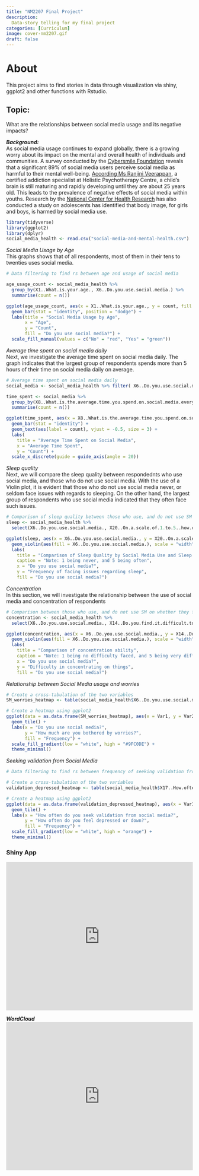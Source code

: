 ```yaml
---
title: "NM2207 Final Project"
description: 
  Data-story telling for my final project
categories: [Curriculum]
image: cover-nm2207.gif
draft: false
---
```


# About

This project aims to find stories in data through visualization via shiny, ggplot2 and other functions with Rstudio.

## Topic:

What are the relationships between social media usage and its negative impacts?

***Background:***\
As social media usage continues to expand globally, there is a growing worry about its impact on the mental and overall health of individuals and communities. A survey conducted by the [Cybersmile Foundation](https://www.marketingtechnews.net/news/2022/jun/22/89-of-people-feel-social-media-negatively-affects-their-mental-health/) reveals that a significant 89% of social media users perceive social media as harmful to their mental well-being. [According Ms Ranjini Veerappan](https://www.channelnewsasia.com/singapore/big-read-teenagers-social-media-addiction-cost-mental-health-3647121), a certified addiction specialist at Holistic Psychotherapy Centre, a child's brain is still maturing and rapidly developing until they are about 25 years old. This leads to the prevalence of negative effects of social media within youths. Research by the [National Center for Health Research](https://www.center4research.org/social-media-affects-mental-health/) has also conducted a study on adolescents has identified that body image, for girls and boys, is harmed by social media use.

```r
library(tidyverse)
library(ggplot2)
library(dplyr)
social_media_health <- read.csv("social-media-and-mental-health.csv")

```

*Social Media Usage by Age*\
This graphs shows that of all respondents, most of them in their tens to twenties uses social media.

```r
# Data filtering to find rs between age and usage of social media

age_usage_count <- social_media_health %>%
  group_by(X1..What.is.your.age., X6..Do.you.use.social.media.) %>%
  summarise(count = n())

ggplot(age_usage_count, aes(x = X1..What.is.your.age., y = count, fill = factor(X6..Do.you.use.social.media.))) +
  geom_bar(stat = "identity", position = "dodge") +
  labs(title = "Social Media Usage by Age",
       x = "Age",
       y = "Count",
       fill = "Do you use social media?") +
  scale_fill_manual(values = c("No" = "red", "Yes" = "green")) 

```

*Average time spent on social media daily*\
Next, we investigate the average time spent on social media daily. The graph indicates that the largest group of respondents spends more than 5 hours of their time on social media daily on average.

```r
# Average time spent on social media daily
social_media <- social_media_health %>% filter( X6..Do.you.use.social.media. == "Yes")

time_spent <- social_media %>% 
  group_by(X8..What.is.the.average.time.you.spend.on.social.media.every.day.) %>%
  summarise(count = n())

ggplot(time_spent, aes(x = X8..What.is.the.average.time.you.spend.on.social.media.every.day., y = count)) +
  geom_bar(stat = "identity") +
  geom_text(aes(label = count), vjust = -0.5, size = 3) +
  labs(
    title = "Average Time Spent on Social Media",
    x = "Average Time Spent",
    y = "Count") + 
  scale_x_discrete(guide = guide_axis(angle = 20))

```

*Sleep quality*\
Next, we will compare the sleep quality between respondednts who use social media, and those who do not use social media. With the use of a Violin plot, it is evident that those who do not use social media never, or seldom face issues with regards to sleeping. On the other hand, the largest group of respondents who use social media indicated that they often face such issues.

```r
# Comparison of sleep quality between those who use, and do not use SM 
sleep <- social_media_health %>% 
  select(X6..Do.you.use.social.media., X20..On.a.scale.of.1.to.5..how.often.do.you.face.issues.regarding.sleep.)

ggplot(sleep, aes(x = X6..Do.you.use.social.media., y = X20..On.a.scale.of.1.to.5..how.often.do.you.face.issues.regarding.sleep.)) +
  geom_violin(aes(fill = X6..Do.you.use.social.media.), scale = "width") +
  labs(
    title = "Comparison of Sleep Quality by Social Media Use and Sleep Issues",
    caption = "Note: 1 being never, and 5 being often",
    x = "Do you use social media?",
    y = "Frequency of facing issues regarding sleep",
    fill = "Do you use social media?")

```

*Concentration*\
In this section, we will investigate the relationship between the use of social media and concentration of respondents
```r
# Comparison between those who use, and do not use SM on whether they find it difficult to concentrate on things 
concentration <- social_media_health %>% 
  select(X6..Do.you.use.social.media., X14..Do.you.find.it.difficult.to.concentrate.on.things.)

ggplot(concentration, aes(x = X6..Do.you.use.social.media., y = X14..Do.you.find.it.difficult.to.concentrate.on.things.)) +
  geom_violin(aes(fill = X6..Do.you.use.social.media.), scale = "width") +
  labs(
    title = "Comparison of concentration ability",
    caption = "Note: 1 being no difficulty faced, and 5 being very difficult",
    x = "Do you use social media?",
    y = "Difficulty in concentrating on things",
    fill = "Do you use social media?")

```

*Relationship between Social Media usage and worries*\
```r

# Create a cross-tabulation of the two variables
SM_worries_heatmap <- table(social_media_health$X6..Do.you.use.social.media., social_media_health$X13..On.a.scale.of.1.to.5..how.much.are.you.bothered.by.worries.)

# Create a heatmap using ggplot2
ggplot(data = as.data.frame(SM_worries_heatmap), aes(x = Var1, y = Var2, fill = Freq)) +
  geom_tile() +
  labs(x = "Do you use social media?",
       y = "How much are you bothered by worries?",
       fill = "Frequency") +
  scale_fill_gradient(low = "white", high = "#9FC0DE") +
  theme_minimal()

```


*Seeking validation from Social Media*\
```r
# Data filtering to find rs between frequency of seeking validation from SM and frequency of feeling depressed or down 

# Create a cross-tabulation of the two variables
validation_depressed_heatmap <- table(social_media_health$X17..How.often.do.you.look.to.seek.validation.from.features.of.social.media., social_media_health$X18..How.often.do.you.feel.depressed.or.down.)

# Create a heatmap using ggplot2
ggplot(data = as.data.frame(validation_depressed_heatmap), aes(x = Var1, y = Var2, fill = Freq)) +
  geom_tile() +
  labs(x = "How often do you seek validation from social media?",
       y = "How often do you feel depressed or down?",
       fill = "Frequency") +
  scale_fill_gradient(low = "white", high = "orange") +
  theme_minimal()

```

### Shiny App

<iframe height="400" width="100%" frameborder="no" src="https://liyinnng.shinyapps.io/NM2207-Final-Project-App/">

</iframe>

***WordCloud*** <iframe height="400" width="100%" frameborder="no" src="https://liyinnng.shinyapps.io/wordcloud-app/"> </iframe>